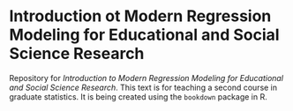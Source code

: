 # Introduction ot Modern Regression Modeling for Educational and Social Science Research

Repository for *Introduction to Modern Regression Modeling for Educational and Social Science Research*. This text is for teaching a second course in graduate  statistics. It is being created using the `bookdown` package in R.